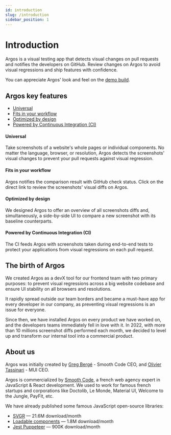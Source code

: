 ```yaml
---
id: introduction
slug: /introduction
sidebar_position: 1
---
```


# Introduction

Argos is a visual testing app that detects visual changes on pull requests and notifies the developers on GitHub. Review changes on Argos to avoid visual regressions and ship features with confidence.

You can appreciate Argos' look and feel on the [demo build](https://app.argos-ci.com/lemonde/sirius/builds/15639/new).

## Argos key features

- [Universal](#universal)
- [Fits in your workflow](#fits-in-your-workflow)
- [Optimized by design](#optimized-by-design)
- [Powered by Continuous Integration (CI)](#powered-by-continuous-integration-ci)

#### Universal

Take screenshots of a website's whole pages or individual components. No matter the language, browser, or resolution, Argos detects the screenshots' visual changes to prevent your pull requests against visual regression.

#### Fits in your workflow

Argos notifies the comparison result with GitHub check status. Click on the direct link to review the screenshots' visual diffs on Argos.

#### Optimized by design

We designed Argos to offer an overview of all screenshots diffs and, simultaneously, a side-by-side UI to compare a new screenshot with its baseline counterparts.

#### Powered by Continuous Integration (CI)

The CI feeds Argos with screenshots taken during end-to-end tests to protect your applications from visual regressions on each pull request.

## The birth of Argos

We created Argos as a devX tool for our frontend team with two primary purposes: to prevent visual regressions across a big website codebase and ensure UI stability on all browsers and resolutions.

It rapidly spread outside our team borders and became a must-have app for every developer in our company, as preventing visual regressions is an issue for everyone.

Since then, we have installed Argos on every product we have worked on, and the developers teams immediately fell in love with it. In 2022, with more than 10 millions screenshot diffs performed each month, we decided to level up and transform our internal tool into a commercial product.

## About us

Argos was initially created by [Greg Bergé](https://twitter.com/neoziro) - Smooth Code CEO, and [Olivier Tassinari](https://twitter.com/olivtassinari) - MUI CEO.

Argos is commercialized by [Smooth Code](https://www.smooth-code.com/), a french web agency expert in JavaScript & React development. We used to work for famous french startups and corporations like Doctolib, Le Monde, Material UI, Welcome to the Jungle, PayFit, etc.

We have already published some famous JavaScript open-source libraries:

- [SVGR](https://react-svgr.com/) — 21.6M download/month
- [Loadable components](https://github.com/gregberge/loadable-components) — 1.8M download/month
- [Jest Puppeteer](https://github.com/smooth-code/jest-puppeteer) — 900K download/month
